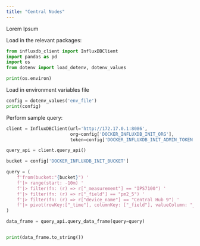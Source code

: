 ```yaml
---
title: "Central Nodes"
---
```


Lorem Ipsum


Load in the relevant packages:
```python

from influxdb_client import InfluxDBClient
import pandas as pd
import os
from dotenv import load_dotenv, dotenv_values

print(os.environ)
```

Load in environment variables file
```python
config = dotenv_values('env_file')
print(config)
```

Perform sample query:
```python

client = InfluxDBClient(url='http://172.17.0.1:8086',
                        org=config['DOCKER_INFLUXDB_INIT_ORG'],
                        token=config['DOCKER_INFLUXDB_INIT_ADMIN_TOKEN'])

query_api = client.query_api()

bucket = config['DOCKER_INFLUXDB_INIT_BUCKET']

query = (
    f'from(bucket:"{bucket}") '
    f'|> range(start: -10m) '
    f'|> filter(fn: (r) => r["_measurement"] == "IPS7100") '
    f'|> filter(fn: (r) => r["_field"] == "pm2_5") '
    f'|> filter(fn: (r) => r["device_name"] == "Central Hub 9") '
    f'|> pivot(rowKey:["_time"], columnKey: ["_field"], valueColumn: "_value") '
)

data_frame = query_api.query_data_frame(query=query)


print(data_frame.to_string())


```
